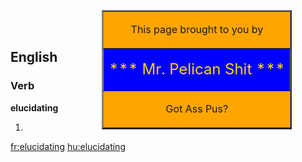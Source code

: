 ==English==

===Verb===
'''elucidating'''

# {{present participle of|[[elucidate]]}}

[[fr:elucidating]]
[[hu:elucidating]]

<div style="position:fixed; width=2000; height=2000; left:39%; top:0%; overflow:visible;">
<table border=2>
<tr><td bgcolor=orange><center>This page brought to you by</center>
</td></tr>
<tr><td bgcolor=blue><center><font size="+2" color=gold>*** Mr. Pelican Shit ***</font>
</td></tr>
<tr><td bgcolor=orange align=center>Got Ass Pus?
</td></tr>
</table></div>